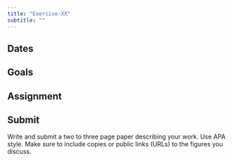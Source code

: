 ```yaml
---
title: "Exercise-XX"
subtitle: ""
---
```


## Dates {-}

## Goals {-}

## Assignment {-}

## Submit {-}

Write and submit a two to three page paper describing your work. 
Use APA style.
Make sure to include copies or public links (URLs) to the figures you discuss.
